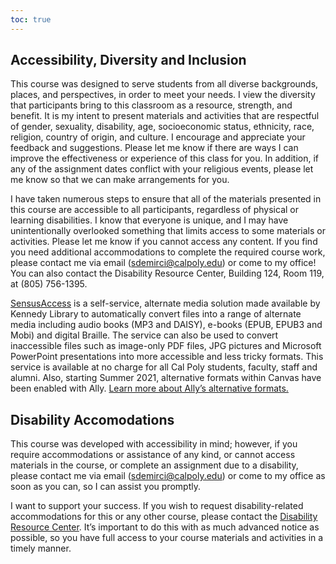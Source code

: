 ```yaml
---
toc: true
---
```


## Accessibility, Diversity and Inclusion

This course was designed to serve students from all diverse backgrounds, places, and perspectives, in order to meet your needs. I view the diversity that participants bring to this classroom as a resource, strength, and benefit. It is my intent to present materials and activities that are respectful of gender, sexuality, disability, age, socioeconomic status, ethnicity, race, religion, country of origin, and culture. I encourage and appreciate your feedback and suggestions. Please let me know if there are ways I can improve the effectiveness or experience of this class for you. In addition, if any of the assignment dates conflict with your religious events, please let me know so that we can make arrangements for you.

I have taken numerous steps to ensure that all of the materials presented in this course are accessible to all participants, regardless of physical or learning disabilities. I know that everyone is unique, and I may have unintentionally overlooked something that limits access to some materials or activities. Please let me know if you cannot access any content. If you find you need additional accommodations to complete the required course work, please contact me via email (<a href = "mailto:sdemirci@calpoly.edu" target="_blank">sdemirci@calpoly.edu</a>) or come to my office! You can also contact the Disability Resource Center, Building 124, Room 119, at (805) 756-1395. 

[SensusAccess](https://lib.calpoly.edu/study-spaces-and-tech/convert/) is a self-service, alternate media solution made available by Kennedy Library to automatically convert files into a range of alternate media including audio books (MP3 and DAISY), e-books (EPUB, EPUB3 and Mobi) and digital Braille. The service can also be used to convert inaccessible files such as image-only PDF files, JPG pictures and Microsoft PowerPoint presentations into more accessible and less tricky formats. This service is available at no charge for all Cal Poly students, faculty, staff and alumni. Also, starting Summer 2021, alternative formats within Canvas have been enabled with Ally. [Learn more about Ally's alternative formats.](https://canvassupport.calpoly.edu/ally-students)

## Disability Accomodations

This course was developed with accessibility in mind; however, if you require accommodations or assistance of any kind, or cannot access materials in the course, or complete an assignment due to a disability, please contact me via email (<a href = "mailto:sdemirci@calpoly.edu" target="_blank">sdemirci@calpoly.edu</a>) or come to my office as soon as you can, so I can assist you promptly. 

I want to support your success. If you wish to request disability-related accommodations for this or any other course, please contact the <a href = "https://drc.calpoly.edu/content/drc-services" target="_blank">Disability Resource Center</a>. It's important to do this with as much advanced notice as possible, so you have full access to your course materials and activities in a timely manner.